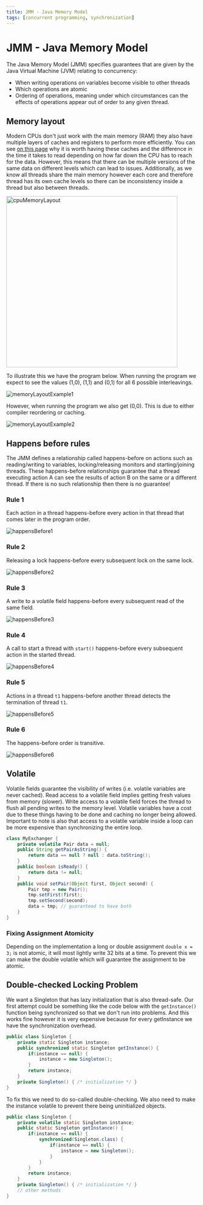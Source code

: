 ```yaml
---
title: JMM - Java Memory Model
tags: [concurrent programming, synchronization]
---
```


# JMM - Java Memory Model

The Java Memory Model (JMM) specifies guarantees that are given by the Java Virtual Machine (JVM) relating to concurrency:

- When writing operations on variables become visible to other threads
- Which operations are atomic
- Ordering of operations, meaning under which circumstances can the effects of operations appear out of order to any given thread.

## Memory layout

Modern CPUs don't just work with the main memory (RAM) they also have multiple layers of caches and registers to perform more efficiently. You can see [on this page](https://gist.github.com/hellerbarde/2843375) why it is worth having these caches and the difference in the time it takes to read depending on how far down the CPU has to reach for the data. However, this means that there can be multiple versions of the same data on different levels which can lead to issues. Additionally, as we know all threads share the main memory however each core and therefore thread has its own cache levels so there can be inconsistency inside a thread but also between threads.

<img src="/compSci/cpuMemoryLayout.png" alt="cpuMemoryLayout" width="450"/>

To illustrate this we have the program below. When running the program we expect to see the values (1,0), (1,1) and (0,1) for all 6 possible interleavings.

![memoryLayoutExample1](/compSci/memoryLayoutExample1.png)

However, when running the program we also get (0,0). This is due to either compiler reordering or caching.

![memoryLayoutExample2](/compSci/memoryLayoutExample2.png)

## Happens before rules

The JMM defines a relationship called happens-before on actions such as reading/writing to variables, locking/releasing monitors and starting/joining threads. These happens-before relationships guarantee that a thread executing action A can see the results of action B on the same or a different thread. If there is no such relationship then there is no guarantee!

### Rule 1

Each action in a thread happens-before every action in that thread that comes later in the program order.

![happensBefore1](/compSci/happensBefore1.png)

### Rule 2

Releasing a lock happens-before every subsequent lock on the same lock.

![happensBefore2](/compSci/happensBefore2.png)

### Rule 3

A write to a volatile field happens-before every subsequent read of the same field.

![happensBefore3](/compSci/happensBefore3.png)

### Rule 4

A call to start a thread with `start()` happens-before every subsequent action in the started thread.

![happensBefore4](/compSci/happensBefore4.png)

### Rule 5

Actions in a thread `t1` happens-before another thread detects the termination of thread `t1`.

![happensBefore5](/compSci/happensBefore5.png)

### Rule 6

The happens-before order is transitive.

![happensBefore6](/compSci/happensBefore6.png)

## Volatile

Volatile fields guarantee the visibility of writes (i.e. volatile variables are never cached). Read access to a volatile field implies getting fresh values from memory (slower). Write access to a volatile field forces the thread to flush all pending writes to the memory level. Volatile variables have a cost due to these things having to be done and caching no longer being allowed. Important to note is also that access to a volatile variable inside a loop can be more expensive than synchronizing the entire loop.

```java
class MyExchanger {
    private volatile Pair data = null;
    public String getPairAsString() {
        return data == null ? null : data.toString();
    }
    public boolean isReady() {
        return data != null;
    }
    public void setPair(Object first, Object second) {
        Pair tmp = new Pair();
        tmp.setFirst(first);
        tmp.setSecond(second);
        data = tmp; // guaranteed to have both
    }
}
```

### Fixing Assignment Atomicity

Depending on the implementation a long or double assignment `double x = 3;` is not atomic, it will most lightly write 32 bits at a time. To prevent this we can make the double volatile which will guarantee the assignment to be atomic.

## Double-checked Locking Problem

We want a Singleton that has lazy initialization that is also thread-safe. Our first attempt could be something like the code below with the `getInstance()` function being synchronized so that we don't run into problems. And this works fine however it is very expensive because for every getInstance we have the synchronization overhead.

```java
public class Singleton {
    private static Singleton instance;
    public synchronized static Singleton getInstance() {
        if(instance == null) {
            instance = new Singleton();
        }
        return instance;
    }
    private Singleton() { /* initialization */ }
}
```

To fix this we need to do so-called double-checking. We also need to make the instance volatile to prevent there being uninitialized objects.

```java
public class Singleton {
    private volatile static Singleton instance;
    public static Singleton getInstance() {
        if(instance == null) {
            synchronized(Singleton.class) {
                if(instance == null) {
                    instance = new Singleton();
                }
            }
        }
        return instance;
    }
    private Singleton() { /* initialization */ }
    // other methods
}
```
